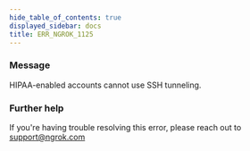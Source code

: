 ```yaml
---
hide_table_of_contents: true
displayed_sidebar: docs
title: ERR_NGROK_1125
---
```


### Message

HIPAA-enabled accounts cannot use SSH tunneling.

<ErrorDetails />

### Further help

If you're having trouble resolving this error, please reach out to [support@ngrok.com](mailto:support@ngrok.com?subject=Help%20with%20ERR_NGROK_1125)
